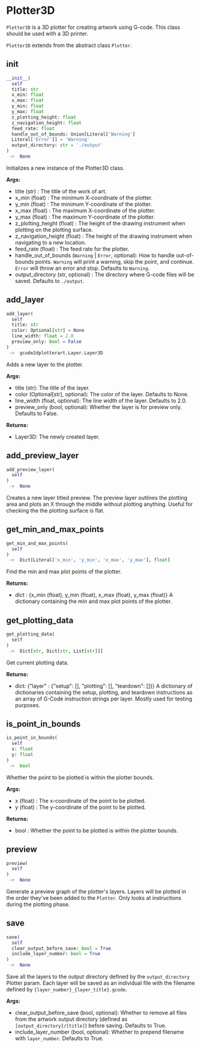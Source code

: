 # Plotter3D

`Plotter3D` is a 3D plotter for creating artwork using G-code. This class should be used with a 3D printer.

`Plotter3D` extends from the abstract class `Plotter`.

## __init__

```python
__init__(
  self
  title: str
  x_min: float
  x_max: float
  y_min: float
  y_max: float
  z_plotting_height: float
  z_navigation_height: float
  feed_rate: float
  handle_out_of_bounds: Union[Literal['Warning']
  Literal['Error']] = 'Warning'
  output_directory: str = './output'
)
 ->  None
```

Initializes a new instance of the Plotter3D class.

**Args:** 
- title (str) : The title of the work of art.
- x_min (float) : The minimum X-coordinate of the plotter.
- y_min (float) : The minimum Y-coordinate of the plotter.
- x_max (float) : The maximum X-coordinate of the plotter.
- y_max (float) : The maximum Y-coordinate of the plotter.
- z_plotting_height (float) : The height of the drawing instrument when plotting on the plotting surface.
- z_navigation_height (float) : The height of the drawing instrument when navigating to a new location.
- feed_rate (float) : The feed rate for the plotter.
- handle_out_of_bounds (`Warning` | `Error`, optional):
  How to handle out-of-bounds points.
  `Warning` will print a warning, skip the point, and continue.
  `Error` will throw an error and stop.
  Defaults to `Warning`.
- output_directory (str, optional) : The directory where G-code files will be saved. Defaults to `./output`.

## add_layer

```python
add_layer(
  self
  title: str
  color: Optional[str] = None
  line_width: float = 2.0
  preview_only: bool = False
)
 ->  gcode2dplotterart.Layer.Layer3D
```

Adds a new layer to the plotter.

**Args:** 
- title (str): The title of the layer.
- color (Optional[str], optional): The color of the layer. Defaults to None.
- line_width (float, optional): The line width of the layer. Defaults to 2.0.
- preview_only (bool, optional): Whether the layer is for preview only. Defaults to False.

**Returns:** 
- Layer3D: The newly created layer.

## add_preview_layer

```python
add_preview_layer(
  self
)
 ->  None
```

Creates a new layer titled preview. The preview layer outlines the
plotting area and plots an X through the middle without plotting anything.
Useful for checking the the plotting surface is flat.

## get_min_and_max_points

```python
get_min_and_max_points(
  self
)
 ->  Dict[Literal['x_min', 'y_min', 'x_max', 'y_max'], float]
```

Find the min and max plot points of the plotter.

**Returns:** 
- dict : {x_min (float), y_min (float), x_max (float), y_max (float)}
    A dictionary containing the min and max plot points of the plotter.

## get_plotting_data

```python
get_plotting_data(
  self
)
 ->  Dict[str, Dict[str, List[str]]]
```

Get current plotting data.

**Returns:** 
- dict: {"layer" : {"setup": [], "plotting": [], "teardown": []}}
    A dictionary of dictionaries containing the setup, plotting, and teardown instructions as an array of
    G-Code instruction strings per layer. Mostly used for testing purposes.

## is_point_in_bounds

```python
is_point_in_bounds(
  self
  x: float
  y: float
)
 ->  bool
```

Whether the point to be plotted is within the plotter bounds.

**Args:** 
- x (float) : The x-coordinate of the point to be plotted.
- y (float) : The y-coordinate of the point to be plotted.

**Returns:** 
- bool : Whether the point to be plotted is within the plotter bounds.

## preview

```python
preview(
  self
)
 ->  None
```

Generate a preview graph of the plotter's layers. Layers will be plotted in the order they've been added to the
`Plotter`. Only looks at instructions during the plotting phase.

## save

```python
save(
  self
  clear_output_before_save: bool = True
  include_layer_number: bool = True
)
 ->  None
```

Save all the layers to the output directory defined by the `output_directory` Plotter param. Each layer will be
saved as an individual file with the filename defined by `{layer_number}_{layer_title}.gcode`.

**Args:** 
- clear_output_before_save (bool, optional): Whether to remove all files from the artwork output directory
    (defined as `[output_directory]/[title]`) before saving. Defaults to True.
- include_layer_number (bool, optional): Whether to prepend filename with `layer_number`. Defaults to True.

